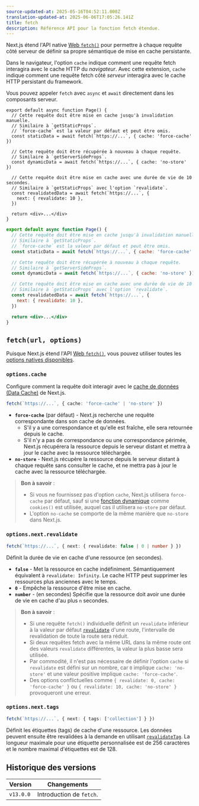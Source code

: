 ```yaml
---
source-updated-at: 2025-05-16T04:52:11.000Z
translation-updated-at: 2025-06-06T17:05:26.141Z
title: fetch
description: Référence API pour la fonction fetch étendue.
---
```


Next.js étend l'API native [Web `fetch()`](https://developer.mozilla.org/docs/Web/API/Fetch_API) pour permettre à chaque requête côté serveur de définir sa propre sémantique de mise en cache persistante.

Dans le navigateur, l'option `cache` indique comment une requête fetch interagira avec le cache HTTP du _navigateur_. Avec cette extension, `cache` indique comment une requête fetch côté _serveur_ interagira avec le cache HTTP persistant du framework.

Vous pouvez appeler `fetch` avec `async` et `await` directement dans les composants serveur.

```tsx filename="app/page.tsx" switcher
export default async function Page() {
  // Cette requête doit être mise en cache jusqu'à invalidation manuelle.
  // Similaire à `getStaticProps`.
  // `force-cache` est la valeur par défaut et peut être omis.
  const staticData = await fetch(`https://...`, { cache: 'force-cache' })

  // Cette requête doit être récupérée à nouveau à chaque requête.
  // Similaire à `getServerSideProps`.
  const dynamicData = await fetch(`https://...`, { cache: 'no-store' })

  // Cette requête doit être mise en cache avec une durée de vie de 10 secondes.
  // Similaire à `getStaticProps` avec l'option `revalidate`.
  const revalidatedData = await fetch(`https://...`, {
    next: { revalidate: 10 },
  })

  return <div>...</div>
}
```

```jsx filename="app/page.js" switcher
export default async function Page() {
  // Cette requête doit être mise en cache jusqu'à invalidation manuelle.
  // Similaire à `getStaticProps`.
  // `force-cache` est la valeur par défaut et peut être omis.
  const staticData = await fetch(`https://...`, { cache: 'force-cache' })

  // Cette requête doit être récupérée à nouveau à chaque requête.
  // Similaire à `getServerSideProps`.
  const dynamicData = await fetch(`https://...`, { cache: 'no-store' })

  // Cette requête doit être mise en cache avec une durée de vie de 10 secondes.
  // Similaire à `getStaticProps` avec l'option `revalidate`.
  const revalidatedData = await fetch(`https://...`, {
    next: { revalidate: 10 },
  })

  return <div>...</div>
}
```

## `fetch(url, options)`

Puisque Next.js étend l'API [Web `fetch()`](https://developer.mozilla.org/docs/Web/API/Fetch_API), vous pouvez utiliser toutes les [options natives disponibles](https://developer.mozilla.org/docs/Web/API/fetch#parameters).

### `options.cache`

Configure comment la requête doit interagir avec le [cache de données (Data Cache)](/docs/app/building-your-application/caching#data-cache) de Next.js.

```ts
fetch(`https://...`, { cache: 'force-cache' | 'no-store' })
```

- **`force-cache`** (par défaut) - Next.js recherche une requête correspondante dans son cache de données.
  - S'il y a une correspondance et qu'elle est fraîche, elle sera retournée depuis le cache.
  - S'il n'y a pas de correspondance ou une correspondance périmée, Next.js récupérera la ressource depuis le serveur distant et mettra à jour le cache avec la ressource téléchargée.
- **`no-store`** - Next.js récupère la ressource depuis le serveur distant à chaque requête sans consulter le cache, et ne mettra pas à jour le cache avec la ressource téléchargée.

> **Bon à savoir** :
>
> - Si vous ne fournissez pas d'option `cache`, Next.js utilisera `force-cache` par défaut, sauf si une [fonction dynamique](/docs/app/building-your-application/rendering/server-components#server-rendering-strategies#dynamic-functions) comme `cookies()` est utilisée, auquel cas il utilisera `no-store` par défaut.
> - L'option `no-cache` se comporte de la même manière que `no-store` dans Next.js.

### `options.next.revalidate`

```ts
fetch(`https://...`, { next: { revalidate: false | 0 | number } })
```

Définit la durée de vie en cache d'une ressource (en secondes).

- **`false`** - Met la ressource en cache indéfiniment. Sémantiquement équivalent à `revalidate: Infinity`. Le cache HTTP peut supprimer les ressources plus anciennes avec le temps.
- **`0`** - Empêche la ressource d'être mise en cache.
- **`number`** - (en secondes) Spécifie que la ressource doit avoir une durée de vie en cache d'au plus `n` secondes.

> **Bon à savoir** :
>
> - Si une requête `fetch()` individuelle définit un `revalidate` inférieur à la valeur par défaut [`revalidate`](/docs/app/api-reference/file-conventions/route-segment-config#revalidate) d'une route, l'intervalle de revalidation de toute la route sera réduit.
> - Si deux requêtes fetch avec la même URL dans la même route ont des valeurs `revalidate` différentes, la valeur la plus basse sera utilisée.
> - Par commodité, il n'est pas nécessaire de définir l'option `cache` si `revalidate` est défini sur un nombre, car `0` implique `cache: 'no-store'` et une valeur positive implique `cache: 'force-cache'`.
> - Des options conflictuelles comme `{ revalidate: 0, cache: 'force-cache' }` ou `{ revalidate: 10, cache: 'no-store' }` provoqueront une erreur.

### `options.next.tags`

```ts
fetch(`https://...`, { next: { tags: ['collection'] } })
```

Définit les étiquettes (tags) de cache d'une ressource. Les données peuvent ensuite être revalidées à la demande en utilisant [`revalidateTag`](https://nextjs.org/docs/app/api-reference/functions/revalidateTag). La longueur maximale pour une étiquette personnalisée est de 256 caractères et le nombre maximal d'étiquettes est de 128.

## Historique des versions

| Version   | Changements             |
| --------- | ------------------- |
| `v13.0.0` | Introduction de `fetch`. |